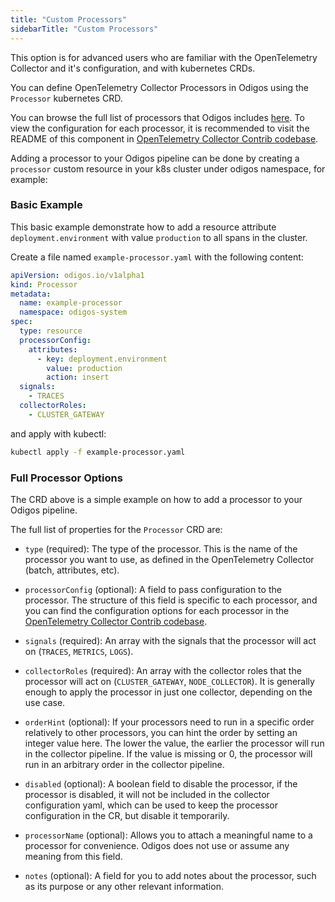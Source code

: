 ```yaml
---
title: "Custom Processors"
sidebarTitle: "Custom Processors"
---
```


This option is for advanced users who are familiar with the OpenTelemetry Collector and it's configuration, and with kubernetes CRDs.

You can define OpenTelemetry Collector Processors in Odigos using the `Processor` kubernetes CRD. 

You can browse the full list of processors that Odigos includes [here](https://github.com/keyval-dev/odigos/blob/main/collector/builder-config.yaml#L64).
To view the configuration for each processor, it is recommended to visit the README of this component in [OpenTelemetry Collector Contrib codebase](https://github.com/open-telemetry/opentelemetry-collector-contrib/tree/main/processor).

Adding a processor to your Odigos pipeline can be done by creating a `processor` custom resource in your k8s cluster under odigos namespace, for example:

### Basic Example

This basic example demonstrate how to add a resource attribute `deployment.environment` with value `production` to all spans in the cluster.

Create a file named `example-processor.yaml` with the following content:

```yaml
apiVersion: odigos.io/v1alpha1
kind: Processor
metadata:
  name: example-processor
  namespace: odigos-system
spec:
  type: resource
  processorConfig:
    attributes:
      - key: deployment.environment
        value: production
        action: insert
  signals:
    - TRACES
  collectorRoles:
    - CLUSTER_GATEWAY
```

and apply with kubectl:
```bash
kubectl apply -f example-processor.yaml
```

### Full Processor Options

The CRD above is a simple example on how to add a processor to your Odigos pipeline.

The full list of properties for the `Processor` CRD are:

- `type` (required): The type of the processor. This is the name of the processor you want to use, as defined in the OpenTelemetry Collector (batch, attributes, etc).

- `processorConfig` (optional): A field to pass configuration to the processor. The structure of this field is specific to each processor, and you can find the configuration options for each processor in the [OpenTelemetry Collector Contrib codebase](https://github.com/open-telemetry/opentelemetry-collector-contrib/tree/main/processor).

- `signals` (required): An array with the signals that the processor will act on (`TRACES`, `METRICS`, `LOGS`).

- `collectorRoles` (required): An array with the collector roles that the processor will act on (`CLUSTER_GATEWAY`, `NODE_COLLECTOR`). It is generally enough to apply the processor in just one collector, depending on the use case.

- `orderHint` (optional): If your processors need to run in a specific order relatively to other processors, you can hint the order by setting an integer value here. The lower the value, the earlier the processor will run in the collector pipeline. If the value is missing or 0, the processor will run in an arbitrary order in the collector pipeline.

- `disabled` (optional): A boolean field to disable the processor, if the processor is disabled, it will not be included in the collector configuration yaml, which can be used to keep the processor configuration in the CR, but disable it temporarily.

- `processorName` (optional): Allows you to attach a meaningful name to a processor for convenience. Odigos does not use or assume any meaning from this field.

- `notes` (optional): A field for you to add notes about the processor, such as its purpose or any other relevant information.
